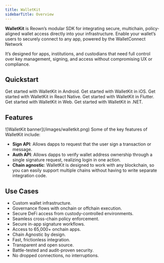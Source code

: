 ```yaml
---
title: WalletKit
sidebarTitle: Overview
---
```


**WalletKit** is Reown’s modular SDK for integrating secure, multichain, policy-aligned wallet access directly into your infrastructure. Enable your wallet’s users to securely connect to any app, powered by the WalletConnect Network

It’s designed for apps, institutions, and custodians that need full control over key management, signing, and access without compromising UX or compliance.

## Quickstart

<CardGroup cols={2}>
  <Card title="Android" icon="android" href="/walletkit/android/installation">
    Get started with WalletKit in Android.
  </Card>

  <Card title="iOS" icon="apple" href="/walletkit/ios/installation">
    Get started with WalletKit in iOS.
  </Card>

  <Card title="React Native" icon="react" href="/walletkit/react-native/installation">
    Get started with WalletKit in React Native.
  </Card>

  <Card title="Flutter" icon="flutter" href="/walletkit/flutter/installation">
    Get started with WalletKit in Flutter.
  </Card>

  <Card title="Web" icon="js" href="/walletkit/web/installation">
    Get started with WalletKit in Web.
  </Card>

  <Card title=".NET" icon="code" href="/walletkit/c-sharp/installation">
    Get started with WalletKit in .NET.
  </Card>
</CardGroup>


## Features
<Frame>
![WalletKit banner](/images/walletkit.png)
</Frame>
Some of the key features of WalletKit include:

- **Sign API**: Allows dapps to request that the user sign a transaction or message.
- **Auth API**: Allows dapps to verify wallet address ownership through a single signature request, realizing login in one action.
- **Chain agnostic**: WalletKit is designed to work with any blockchain, so you can easily support multiple chains without having to write separate integration code.

## Use Cases

- Custom wallet infrastructure.
- Governance flows with onchain or offchain execution.
- Secure DeFi access from custody-controlled environments.
- Seamless cross-chain policy enforcement.
- Secure in-app signature workflows.
- Access to 65,000+ onchain apps.
- Chain Agnostic by design.
- Fast, frictionless integration.
- Transparent and open source.
- Battle-tested and audit-proven security.
- No dropped connections, no interruptions.